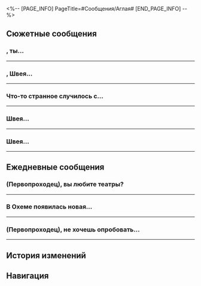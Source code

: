 <%-- [PAGE_INFO]
PageTitle=#Сообщения/Аглая#
[END_PAGE_INFO] --%>
{{Сообщение Инфобокс
|id          = 1402
|Изображение = Персонаж Аглая Иконка.png
|Тип         = Персонаж
|Отправитель = Аглая
|Описание    = Увидимся в купальне
|Фракция     = Амфореус
}}

==Сюжетные сообщения==
==={{MC|ж=Дорогая гостья|м=Дорогой гость}}, ты...===
{{Сообщения
|условие_получения = 
|текст =
:'''Аглая:''' {{MC|ж=Дорогая гостья|м=Дорогой гость}}, ты сейчас рядом с мастерской геозавров?
:'''Аглая:''' Кажется, там что-то случилось.
:'''Аглая:''' Пожалуйста, узнай, что там происходит. Я пока занята и не могу подойти.
:{Выбор} Будет сделано!
::'''(Первопроходец):''' Ерунда, сделаю!
::'''Аглая:''' Спасибо тебе.
:{Выбор} Опять пахать?
::'''(Первопроходец):''' Опять на меня работу повесить пытаются?
::'''(Первопроходец):''' Сегодня тоже насыщенный будет денёк.
::'''Аглая:''' Это скорее дружеская просьба, а не поручение.
:{Выбор} Какая честь!
::'''(Первопроходец):''' Получить поручение от госпожи Аглаи
::'''(Первопроходец):''' большая честь для меня!
::'''Аглая:''' Необязательно так вежливо отвечать, это ведь обычная дружеская просьба.
:'''Аглая:''' А, кстати. Постарайся не упоминать моё имя.
:'''Аглая:''' Благодарю тебя, {{MC|ж=дорогая гостья|м=дорогой гость}}.
;{Принятая миссия: Куда держать нам путь?}
}}
----

==={{MC|ж=Дорогая гостья|м=Дорогой гость}}, Швея...===
{{Сообщения
|условие_получения = 
|текст =
:'''Аглая:''' {{MC|ж=Дорогая гостья|м=Дорогой гость}}, Швея не может найти больше нимф в Вечном священном городе Охеме.
:'''Аглая:''' Но множество бабочек внезапно появилось в коконах.
:'''Аглая:''' Навести Швею, когда у тебя будет минутка.
}}
----

===Что-то странное случилось с...===
{{Сообщения
|условие_получения = 
|текст =
:'''Аглая:''' Что-то странное случилось с нимфами в Омуте судьбы... Вероятно, тут не обошлось без силы Оронис.
:'''Аглая:''' Значит, все нимфы собраны.
:'''Аглая:''' Пожалуйста, не забудь зайти к Швее.
}}
----

==={{MC|ж=Дорогая гостья|м=Дорогой гость}} Швея...===
{{Сообщения
|условие_получения = 
|текст =
:'''Аглая:''' {{MC|ж=Дорогая гостья|м=Дорогой гость}} Швея не может найти больше нимф в Руинах раздора.
:'''Аглая:''' Но на аванпосту появилась странная нимфа.
:'''Аглая:''' Если тебе интересно, загляни к Швее.
}}
----

==={{MC|ж=Дорогая гостья|м=Дорогой гость}} Швея...===
{{Сообщения
|условие_получения = 
|текст =
:'''Аглая:''' {{MC|ж=Дорогая гостья|м=Дорогой гость}} Швея не может найти больше нимф в Кровавом поле брани.
:'''Аглая:''' Но на аванпосту появилась странная нимфа.
:'''Аглая:''' Если тебе интересно, загляни к Швее.
}}
----

==Ежедневные сообщения==
===(Первопроходец), вы любите театры?===
{{Сообщения
|условие_получения = 
|текст=
:'''Аглая:''' (Первопроходец), вы любите театры?
:'''Аглая:''' Недавно вышло несколько пьес, я забронировала места для наших дорогих гостей.
:{Выбор} Можно подробнее?
::'''(Первопроходец):''' Можно подробнее?
::'''Аглая:''' Конечно, я расскажу.
:{Выбор} Не любим.
::'''(Первопроходец):''' Не любим.
::'''Аглая:''' Ты хотя бы послушай.
:{Выбор} Хочу увидеть Небесную деву зари.
::'''(Первопроходец):''' А будут показывать «Битву Никадора с Небесной девой зари»?
::'''Аглая:''' Ну, подобные произведения не слишком популярны.
:'''Аглая:''' Сцена Амфореуса очень разнообразна, на ней представлено множество захватывающих постановок.
:'''Аглая:''' Например, повсеместно известная классика «Айдонийцы» и «Женщины Охемы»...
:'''Аглая:''' Но помимо серьёзных работ популярны и шутливые пьесы.
:'''Аглая:''' Скажем, в репертуаре этого сезона «Любовь тирана Загрея», «Проснуться в теле говорящего геозавра» и «Бастион Кремнос»...
:'''Аглая:''' Говорят, они совсем не похожи на классические театральные постановки, но мне пока не довелось их увидеть.
:{Выбор} Обожаю такое!
::'''(Первопроходец):''' Обожаю такое!
:{Выбор} Один космос, один вкус!
::'''(Первопроходец):''' Один космос, один вкус!
::'''Аглая:''' Думаешь? Возможно, это просто естественное развитие искусства.
:{Выбор} Порой всем нам нужен отдых.
::'''(Первопроходец):''' Порой всем нам нужен отдых.
:'''Аглая:''' А эти пьесы выглядят очень занятными. Неудивительно, что их так полюбили.
:'''Аглая:''' Ты посмотри, а мы потом обсудим.
}}
----

===В Охеме появилась новая...===
{{Сообщения
|условие_получения = 
|текст=
:'''Аглая:''' В Охеме появилась новая мода на одежду.
:'''Аглая:''' Молодёжь подражает легендарным героям Амфореуса, надевает похожие наряды и собирается на площади.
:'''Аглая:''' А недавно я видела, что они копируют и вашу одежду.
:{Выбор} Это ролёвки.
::'''(Первопроходец):''' Это нужно для ролёвок.
::'''Аглая:''' А ты, кажется, в этом разбираешься.
:{Выбор} Они что, одежду мою стащили?
::'''(Первопроходец):''' Они что, одежду мою стащили?
::'''(Первопроходец):''' Это же нарушение авторских прав!
::'''(Первопроходец):''' [[File:Sticker PPG 07 Pom-Pom 08.png|80px]]
::'''Аглая:''' Нельзя отрицать, что ваше появление в Охеме до глубины души потрясло местных жителей.
:{Выбор} Я тоже хочу!
::'''(Первопроходец):''' Я тоже хочу! Буду себя играть.
::'''(Первопроходец):''' [[File:Sticker PPG 07 Pom-Pom 01.png|80px]]
::'''Аглая:''' Жители Охемы наверняка с радостью тебя примут.
:'''Аглая:''' Может, это профессиональная привычка, но я глаз не могла отвести от вашей одежды, когда мы впервые встретились.
:'''Аглая:''' Такая объёмная кройка с архитектурной эстетикой.
:'''Аглая:''' Техники шитья так разнообразны, что я даже не все могу узнать.
:'''Аглая:''' Смелые, но вместе с тем скрупулёзно подобранные цвета, которые идеально подходят вашим характерам.
:'''Аглая:''' Мне как портнихе это принесло массу нового вдохновения.
:'''Аглая:''' Если хочешь, я могу порекомендовать вам что-то из местных нарядов.
:{Выбор} А что мне подойдёт?
::'''(Первопроходец):''' А что мне подойдёт?
::'''Аглая:''' Хм, дай-ка подумать.
::'''Аглая:''' Пожалуй, чёрный плащ с капюшоном, непреходящая классика.
:{Выбор} Давай наряд настоящего героя!
::'''(Первопроходец):''' Давай наряд настоящего героя!
::'''Аглая:''' Ха-ха, у тебя уже есть такой.
:{Выбор} Хочу примерить что-то из твоей одежды.
::'''(Первопроходец):''' Хочу примерить что-то из твоей одежды, она прекрасна.
::'''(Первопроходец):''' [[File:Sticker PPG 07 Pom-Pom 06.png|80px]]
::'''Аглая:''' Одежда кроится по фигуре, и стиль у всех разный.
::'''Аглая:''' Сейчас мне по душе простые и элегантные наряды, но я могу их перешить по твоему желанию.
:'''Аглая:''' Раньше я страстно коллекционировала одежду, а моя гардеробная была размером с дом.
:'''Аглая:''' А сейчас мне хочется, чтобы одежда была не только у меня, но и у всех нуждающихся.
:'''Аглая:''' [[File:Sticker PPG 20 Aglaea 03.png|80px]]
}}
----

===(Первопроходец), не хочешь опробовать...===
{{Сообщения
|условие_получения = 
|текст=
:'''Аглая:''' (Первопроходец), не хочешь опробовать наши уникальные купальни?
:'''Аглая:''' В них стоят необычные ванны, и способы омовения в них тоже удивительные. Скоро они будут представлены в Мраморном дворце.
:'''Аглая:''' Я настоятельно рекомендую охемские купальни. Впечатления незабываемы.
:'''Аглая:''' Чего только стоит чаша с семицветными солями, что снимает усталость с мышц.
:'''Аглая:''' Пока ты наслаждаешься оживлённой дискуссией, наши хожатые омоют тебя густым свежевыжатым соком граната.
:'''Аглая:''' А потом будут мягко разминать твоё тело, пока кожа не станет гладкой и шелковистой.
:'''Аглая:''' А после омовения тебя ждёт наша бесконечная лотерея - лечебный массаж спины от геозавров.
:{Выбор} Чего? Геозавров?
::'''(Первопроходец):''' Чего? Геозавров?
::'''Аглая:''' Не переживай, геозавры обучены и прекрасно умеют управляться со своей силой.
:{Выбор} Нужна ванна с острым маслом.
::'''(Первопроходец):''' Если нет ванны с острым маслом, то я пас.
::'''(Первопроходец):''' Тебе бы не помешало в моей комнате вдохновения набраться.
::'''Аглая:''' Я бы с удовольствием к тебе заглянула.
:'''Аглая:''' Хм... А мне ведь пора на ежедневное омовение.
:'''Аглая:''' Увидимся.
:{Выбор} Ежедневное?
::'''(Первопроходец):''' Ежедневное?
::'''(Первопроходец):''' Откуда у тебя столько свободного времени?
:{Выбор} А ты намокнуть не боишься?
::'''(Первопроходец):''' А ты намокнуть не боишься?
:'''Аглая:''' Именно. Поэтому я хожу туда не три раза в день, а всего лишь раз.
:'''Аглая:''' [[File:Sticker PPG 20 Aglaea 01.png|80px]]
}}
----

==История изменений==
{{История изменений|3.0}}

==Навигация==
{{Сообщения Навбокс}}